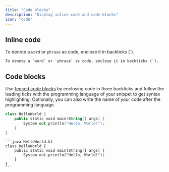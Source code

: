 ```yaml
---
title: "Code blocks"
description: "Display inline code and code blocks"
icon: "code"
---
```


## Inline code

To denote a `word` or `phrase` as code, enclose it in backticks (\`).

```
To denote a `word` or `phrase` as code, enclose it in backticks (`).
```

## Code blocks

Use [fenced code blocks](https://www.markdownguide.org/extended-syntax/#fenced-code-blocks) by enclosing code in three backticks and follow the leading ticks with the programming language of your snippet to get syntax highlighting. Optionally, you can also write the name of your code after the programming language.

```kotlin HelloWorld.java
class HelloWorld {
    public static void main(String[] args) {
        System.out.println("Hello, World!");
    }
}
```

````mdx
```java HelloWorld.kt
class HelloWorld {
    public static void main(String[] args) {
        System.out.println("Hello, World!");
    }
}
```
````